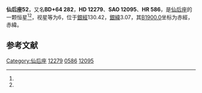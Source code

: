 {{Starbox begin
| name = 仙后座52
}}
{{Starbox observe
| epoch = [[J2000.0|J2000.0]]
| constell = [[仙后座|仙后座]]<ref name=SIMBAD>{{cite web
 | url=http://simbad.u-strasbg.fr/simbad/sim-id?Ident=HR+586
 | title=Pulsating variable Star
 | publisher=Centre de Données astronomiques de Strasbourg
 | work=SIMBAD
 | accessdate=2012-07-13
 | archive-date=2019-10-17
 | archive-url=https://web.archive.org/web/20191017180314/http://simbad.u-strasbg.fr/simbad/sim-id?Ident=HR+586
 | dead-url=no
 }}</ref><ref name=DATA>{{cite web
 | url=http://vizier.u-strasbg.fr/viz-bin/VizieR-5?-out.add=.&-source=5050&-corr=PK=HR&-out.max=9999&HR=586
 | title=VizieR Detailed Page
 | accessdate=2012-07-13
 | archive-date=2016-03-05
 | archive-url=https://web.archive.org/web/20160305222805/http://vizier.u-strasbg.fr/viz-bin/VizieR-5?-out.add=.&-source=5050&-corr=PK=HR&-out.max=9999&HR=586
 | dead-url=no
 }}</ref>
| 星官 = 
| ra = {{RA|2|2|52.7}}<ref name=SIMBAD /><ref name=DATA />
| dec = {{DEC|+64|54|5}}<ref name=SIMBAD /><ref name=DATA />
| appmag_v = 6<ref name=SIMBAD /><ref name=DATA />
}}
{{Starbox character
| class = A1Vn<ref name=SIMBAD /><ref name=DATA />
| b-v = 0.03<ref name=SIMBAD /><ref name=DATA />
| u-b = 0.02<ref name=SIMBAD /><ref name=DATA />
| r-i = <ref name=SIMBAD /><ref name=DATA />
| variable = 
}}
{{Starbox astrometry
| radial_v = 0.02
| prop_mo_ra = -25
| parallax = 
| p_error = 
}}
{{Starbox catalog
| names =BD+64 282，[[SAO星表|SAO]] 12095，[[HD星表|HD]] 12279，[[HR星表|HR]] 586}}
{{Starbox reference |Simbad=HR+586}}
{{Starbox end}}

'''仙后座52'''，又名'''BD+64 282'''，'''HD 12279'''、'''SAO 12095'''、'''HR 586'''，是[[仙后座|仙后座]]的一颗恒星<ref name=SIMBAD /><ref name=DATA />，视星等为6，位于[[銀道座標系|銀經]]130.42，[[銀道座標系|銀緯]]3.07，其[[B1900.0|B1900.0]]坐标为赤經{{RA|1|55|25.1}}，赤緯{{DEC|+64|3.07|7}}。

== 参考文献 ==
{{reflist}}

{{star-stub}}

{{仙后座恒星}}
[[Category:仙后座|Category:仙后座]]
[[Category:HD和HDE天體|12279]]
[[Category:HR天體|0586]]
[[Category:SAO天體|12095]]